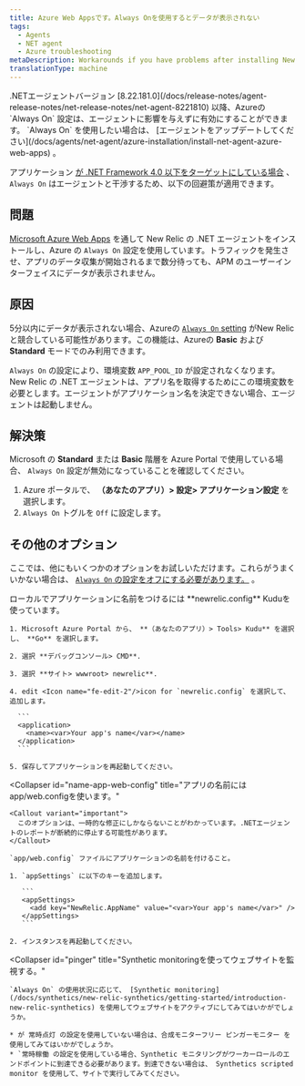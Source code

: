 ```yaml
---
title: Azure Web Appsです。Always Onを使用するとデータが表示されない
tags:
  - Agents
  - NET agent
  - Azure troubleshooting
metaDescription: Workarounds if you have problems after installing New Relic's .NET agent on a Windows Azure Web App.
translationType: machine
---
```


<Callout variant="important">
  .NETエージェントバージョン [8.22.181.0](/docs/release-notes/agent-release-notes/net-release-notes/net-agent-8221810) 以降、Azureの `Always On` 設定は、エージェントに影響を与えずに有効にすることができます。 `Always On` を使用したい場合は、 [エージェントをアップデートしてください](/docs/agents/net-agent/azure-installation/install-net-agent-azure-web-apps) 。

  アプリケーション [が .NET Framework 4.0 以下をターゲットにしている場合](/docs/agents/net-agent/troubleshooting/technical-support-net-framework-40-or-lower) 、 `Always On` はエージェントと干渉するため、以下の回避策が適用できます。
</Callout>

## 問題

[Microsoft Azure Web Apps](/docs/agents/net-agent/azure-installation/install-app-azure-web-apps) を通して New Relic の .NET エージェントをインストールし、Azure の `Always On` 設定を使用しています。トラフィックを発生させ、アプリのデータ収集が開始されるまで数分待っても、APM のユーザーインターフェイスにデータが表示されません。

## 原因

5分以内にデータが表示されない場合、Azureの [`Always On` setting](https://azure.microsoft.com/en-us/documentation/articles/web-sites-create-web-jobs/) がNew Relicと競合している可能性があります。この機能は、Azureの **Basic** および **Standard** モードでのみ利用できます。

`Always On` の設定により、環境変数 `APP_POOL_ID` が設定されなくなります。New Relic の .NET エージェントは、アプリ名を取得するためにこの環境変数を必要とします。エージェントがアプリケーション名を決定できない場合、エージェントは起動しません。

## 解決策

Microsoft の **Standard** または **Basic** 階層を Azure Portal で使用している場合、 `Always On` 設定が無効になっていることを確認してください。

1. Azure ポータルで、 **（あなたのアプリ）> 設定> アプリケーション設定** を選択します。
2. `Always On` トグルを `Off` に設定します。

## その他のオプション

ここでは、他にもいくつかのオプションをお試しいただけます。これらがうまくいかない場合は、 [`Always On` の設定をオフにする必要があります。](#solution) 。

<CollapserGroup>
  <Collapser
    id="name-app"
    title="アプリの名前にはKuduを使用します。"
  >
    ローカルでアプリケーションに名前をつけるには **newrelic.config** Kuduを使っています。

    1. Microsoft Azure Portal から、 **（あなたのアプリ）> Tools> Kudu** を選択し、 **Go** を選択します。

    2. 選択 **デバッグコンソール> CMD**.

    3. 選択 **サイト> wwwroot> newrelic**.

    4. edit <Icon name="fe-edit-2"/>icon for `newrelic.config` を選択して、追加します。

      ```
      <application>
        <name><var>Your app's name</var></name>
      </application>
      ```

    5. 保存してアプリケーションを再起動してください。
  </Collapser>

  <Collapser
    id="name-app-web-config"
    title="アプリの名前にはapp/web.configを使います。"
  >
    <Callout variant="important">
      このオプションは、一時的な修正にしかならないことがわかっています。.NETエージェントのレポートが断続的に停止する可能性があります。
    </Callout>

    `app/web.config` ファイルにアプリケーションの名前を付けること。

    1. `appSettings` に以下のキーを追加します。

       ```
       <appSettings>
         <add key="NewRelic.AppName" value="<var>Your app's name</var>" />
       </appSettings>
       ```

    2. インスタンスを再起動してください。
  </Collapser>

  <Collapser
    id="pinger"
    title="Synthetic monitoringを使ってウェブサイトを監視する。"
  >
    `Always On` の使用状況に応じて、 [Synthetic monitoring](/docs/synthetics/new-relic-synthetics/getting-started/introduction-new-relic-synthetics) を使用してウェブサイトをアクティブにしてみてはいかがでしょうか。

    * が 常時点灯 の設定を使用していない場合は、合成モニターフリー ピンガーモニター を使用してみてはいかがでしょうか。
    * `常時稼働 の設定を使用している場合、Synthetic モニタリングがワーカーロールのエンドポイントに到達できる必要があります。到達できない場合は、 Synthetics scripted monitor を使用して、サイトで実行してみてください。
  </Collapser>
</CollapserGroup>
